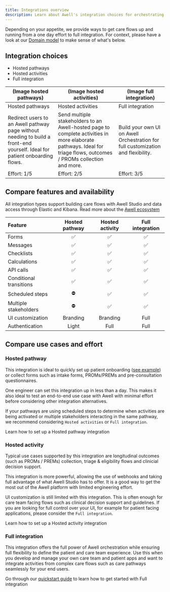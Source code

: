 ```yaml
---
title: Integrations overview
description: Learn about Awell's integration choices for orchestrating care flows
---
```


Depending on your appetite, we provide ways to get care flows up and running from a one day effort to full integration. For context, please have a look at our [Domain model](/awell-orchestration/docs/getting-started/domain-model) to make sense of what's below.

## Integration choices

- Hosted pathways
- Hosted activities
- Full integration

<div className="table-wrapper">
  <table className="table-fixed ignore-default-style">
    <thead>
      <tr>
        <th className="w-64">(Image hosted pathways)</th>
        <th>(Image hosted activities)</th>
        <th>(Image full integration)</th>
      </tr>
    </thead>
    <tbody>
      <tr>
        <td>Hosted pathways</td>
        <td>Hosted activities</td>
        <td>Full integration</td>
      </tr>
      <tr>
        <td className="w-64">
          Redirect users to an Awell pathway page without needing to build a
          front-end yourself. Ideal for patient onboarding flows.
        </td>
        <td className="w-64">
          Send multiple stakeholders to an Awell-hosted page to complete
          activities in more elaborate pathways. Ideal for triage flows,
          outcomes / PROMs collection and more.
        </td>
        <td className="w-64">
          Build your own UI on Awell Orchestration for full customization and
          flexibility.
        </td>
      </tr>
      <tr>
        <td>Effort: 1/5</td>
        <td>Effort: 2/5</td>
        <td>Effort: 3/5</td>
      </tr>
    </tbody>
  </table>
</div>

## Compare features and availability

All integration types support building care flows with Awell Studio and data access through Elastic and Kibana. Read more about the [Awell ecosystem](/awell-orchestration/docs/getting-started/awell-ecosystem)

<div className="table-wrapper">
  <table>
    <thead>
      <tr>
        <th align="left">Feature</th>
        <th align="center">Hosted pathway</th>
        <th align="center">Hosted activity</th>
        <th align="center">Full integration</th>
      </tr>
    </thead>
    <tbody>
      <tr>
        <td align="left">Forms</td>
        <td align="center">✅</td>
        <td align="center">✅</td>
        <td align="center">✅</td>
      </tr>
      <tr>
        <td align="left">Messages</td>
        <td align="center">✅</td>
        <td align="center">✅</td>
        <td align="center">✅</td>
      </tr>
      <tr>
        <td align="left">Checklists</td>
        <td align="center">✅</td>
        <td align="center">✅</td>
        <td align="center">✅</td>
      </tr>
      <tr>
        <td align="left">Calculations</td>
        <td align="center">✅</td>
        <td align="center">✅</td>
        <td align="center">✅</td>
      </tr>
      <tr>
        <td align="left">API calls</td>
        <td align="center">✅</td>
        <td align="center">✅</td>
        <td align="center">✅</td>
      </tr>
      <tr>
        <td align="left">Conditional transitions</td>
        <td align="center">✅</td>
        <td align="center">✅</td>
        <td align="center">✅</td>
      </tr>
      <tr>
        <td align="left">Scheduled steps</td>
        <td align="center">⛔</td>
        <td align="center">✅</td>
        <td align="center">✅</td>
      </tr>
      <tr>
        <td align="left">Multiple stakeholders</td>
        <td align="center">⛔</td>
        <td align="center">✅</td>
        <td align="center">✅</td>
      </tr>
      <tr>
        <td align="left">UI customization</td>
        <td align="center">Branding</td>
        <td align="center">Branding</td>
        <td align="center">Full</td>
      </tr>
      <tr>
        <td align="left">Authentication</td>
        <td align="center">Light</td>
        <td align="center">Full</td>
        <td align="center">Full</td>
      </tr>
    </tbody>
  </table>
</div>

## Compare use cases and effort

### Hosted pathway

This integration is ideal to quickly set up patient onboarding ([see example](/awell-orchestration/examples/onboarding-pathway)) or collect forms such as intake forms, PROMs/PREMs and pre-consultation questionnaires.

One engineer can set this integration up in less than a day. This makes it also ideal to test an end-to-end use case with Awell with minimal effort before considering other integration alternatives.

If your pathways are using scheduled steps to determine when activities are being activated or multiple stakeholders interacting in the same pathway, we recommend considering `Hosted activities` or `Full integration`.

Learn how to set up a Hosted pathway integration

### Hosted activity

Typical use cases supported by this integration are longitudinal outcomes (such as PROMs / PREMs) collection, triage & eligibility flows and clinicial decision support.

This integration is more powerful, allowing the use of webhooks and taking full advantage of what Awell Studio has to offer. It is a good way to get the most out of the Awell platform with limited engineering effort.

UI customization is still limited with this integration. This is often enough for care team facing flows such as clinical decision support and guidelines. If you are looking for full control over your UI, for example for patient facing applications, please consider the `Full integration`.

Learn how to set up a Hosted activity integration

### Full integration

This integration offers the full power of Awell orchestration while ensuring full flexibility to define the patient and care team experience. Use this when you develop and manage your own care team and patient apps and want to integrate activities from complex care flows such as care pathways seamlessly for your end users.

Go through our [quickstart guide](/awell-orchestration/docs/tutorials/get-started-with-awell) to learn how to get started with Full integration
